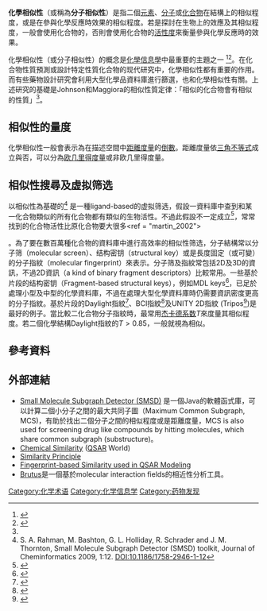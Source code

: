 {{多個問題|
{{copyedit|time=2010-11-17T04:54:07+00:00}}
{{expert|time=2010-11-17T04:52:11+00:00}}
}}
'''化學相似性'''（或稱為'''分子相似性'''）是指二個[[元素|元素]]、[[分子|分子]]或[[化合物|化合物]]在結構上的相似程度，或是在參與化學反應時效果的相似程度。若是探討在生物上的效應及其相似程度，一般會使用化合物的{{le|生物活性|biological activity}}，否則會使用化合物的[[活性度|活性度]]來衡量參與化學反應時的效果。

化學相似性（或分子相似性）的概念是[[化學信息學|化學信息學]]中最重要的主題之一 <ref name="johnson_1990">{{cite book | author = A. M. Johnson, G. M. Maggiora | title = Concepts and Applications of Molecular Similarity | publisher = John Willey & Sons | location = New York | date = 1990}}</ref><ref name="nikolova_2003">{{cite journal | doi = 10.1002/qsar.200330831 | author = N. Nikolova, J. Jaworska | title = Approaches to Measure Chemical Similarity - a Review | journal = QSAR & Combinatorial Science | year = 2003 | volume = 22 | issue = 9-10 | pages = 1006–1026}}</ref>。在化合物性質預測或設計特定性質化合物的现代研究中，化學相似性都有重要的作用。而有些藥物設計研究會利用大型化學品資料庫進行篩選，也和化學相似性有關。上述研究的基礎是Johnson和Maggiora的相似性質定律：「相似的化合物會有相似的性質」<ref name="johnson_1990"/>。

== 相似性的量度 ==
化學相似性一般會表示為在描述空間中[[距離|距離度量]]的[[倒數|倒數]]。距離度量依[[三角不等式|三角不等式]]成立與否，可以分為[[欧几里得度量|欧几里得度量]]或非欧几里得度量。

== 相似性搜尋及虚拟筛选 ==
以相似性為基礎的<ref name="SMSD09">S. A. Rahman, M. Bashton, G. L. Holliday, R. Schrader and J. M. Thornton, Small Molecule Subgraph Detector (SMSD) toolkit, Journal of Cheminformatics 2009, 1:12.  DOI:10.1186/1758-2946-1-12</ref> {{le|虚拟筛选|virtual screening}}是一種ligand-based的虚拟筛选，假設一資料庫中查到和某一化合物類似的所有化合物都有類似的生物活性。不過此假設不一定成立<ref name="kubinyi_1998">{{cite journal | doi = 10.1023/A:1027221424359 | author = H. Kubinyi | title = Similarity and Dissimilarity: A Medicinal Chemist’s View | journal = Persp. Drug Discov. Design | year = 1998 | volume = 9-11 | pages = 225–252}}</ref>，常常找到的化合物活性比原化合物要大很多<ref = "martin_2002">{{cite journal | doi = 10.1021/jm020155c | author = Y. C. Martin, J. L. Kofron, L. M. Traphagen | title = Do structurally similar molecules have similar biological activity? | journal = J. Med. Chem. | volume = 45 | issue = 19 | pages = 4350–4358 | pmid = 12213076 | year = 2002}}</ref>。為了要在數百萬種化合物的資料庫中進行高效率的相似性筛选，分子結構常以分子筛（molecular screen）、结构密钥（structural key）或是長度固定（或可變）的分子指紋（molecular fingerprint）來表示。分子筛及指紋常包括2D及3D的資訊，不過2D資訊（a kind of binary fragment descriptors）比較常用。一些基於片段的结构密钥（Fragment-based structural keys），例如MDL keys<ref name="durant_2002">{{cite journal | author = J. L. Durant, B. A. Leland, D. R. Henry, J. G. Nourse | title = Reoptimization of MDL Keys for Use in Drug Discovery | journal = J. Chem. Inf. Comput. Sci. | year = 2002 | volume = 42 | issue = 6 | pages = 1273–1280 | pmid = 12444722}}</ref>，已足於處理小型及中型的化學資料庫，不過在處理大型化學資料庫時仍需要資訊密度更高的分子指紋。基於片段的Daylight指紋<ref name="daylight">{{cite web | title = Daylight Chemical Information Systems Inc. | url = http://www.daylight.com | accessdate = 2020-12-23 | archive-date = 2001-12-02 | archive-url = https://web.archive.org/web/20011202023429/http://www.daylight.com/daycgi/depict | dead-url = no }}</ref>、BCI指紋<ref name="bci">{{cite web |title=Barnard Chemical Information Ltd. |url=http://www.bci.gb.com/ |deadurl=yes |archiveurl=https://web.archive.org/web/20081011141517/http://www.bci.gb.com/ |archivedate=2008-10-11 |accessdate=2010-11-17 }}</ref>及UNITY 2D指紋 (Tripos<ref name="tripos">{{cite web | title = Tripos Inc. | url = http://www.tripos.com | accessdate = 2020-12-23 | archive-date = 2016-10-22 | archive-url = https://web.archive.org/web/20161022010951/http://www.tripos.com/ | dead-url = no }}</ref>)是最好的例子。當比較二化合物分子指紋時，最常用[[杰卡德系数|杰卡德系数]]''T''來度量其相似程度。若二個化學結構Daylight指紋的<math>T > 0.85</math>，一般就視為相似。

== 參考資料 ==
{{reflist}}

== 外部連結 ==
* [http://www.ebi.ac.uk/thornton-srv/software/SMSD/ Small Molecule Subgraph Detector (SMSD)] {{Wayback|url=http://www.ebi.ac.uk/thornton-srv/software/SMSD/ |date=20200128205611 }}是一個Java的軟體函式庫，可以計算二個小分子之間的最大共同子圖（Maximum Common Subgraph, MCS)，有助於找出二個分子之間的相似程度或是距離度量，MCS is also used for screening drug like compounds by hitting molecules, which share common subgraph (substructure)。
* [https://web.archive.org/web/20100326072922/http://www.qsarworld.com/insilico-chemistry-chemical-similarity.php Chemical Similarity] ([[QSAR|QSAR]] World)
* [https://web.archive.org/web/20081121025902/http://www.qsarworld.com/insilico-chemistry-similarity-principle.php Similarity Principle]
* [https://web.archive.org/web/20110715135019/http://www.qsarworld.com/insilico-chemistry-fingerprint-based-similarity.php/ Fingerprint-based Similarity used in QSAR Modeling]
* [https://web.archive.org/web/20100430133356/http://www.visipoint.fi/brutus.php Brutus]是一個基於molecular interaction fields的相近性分析工具。

[[Category:化学术语|Category:化学术语]]
[[Category:化学信息学|Category:化学信息学]]
[[Category:药物发现|Category:药物发现]]